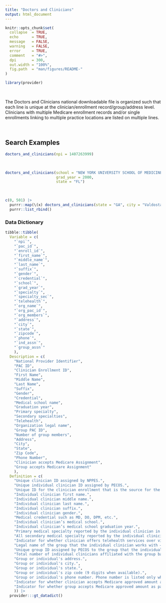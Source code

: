 ```yaml
---
title: "Doctors and Clinicians"
output: html_document
---
```


```r
knitr::opts_chunk$set(
  collapse  = TRUE,
  echo      = TRUE, 
  message   = FALSE, 
  warning   = FALSE,
  error     = TRUE,
  comment   = "#>",
  dpi       = 300, 
  out.width = "100%",
  fig.path  = "man/figures/README-"
)
```

```r
library(provider)
```

<br>

The Doctors and Clinicians national downloadable file is organized such that each line is unique at the clinician/enrollment record/group/address level. Clinicians with multiple Medicare enrollment records and/or single enrollments linking to multiple practice locations are listed on multiple lines.

<br>

## Search Examples


```r
doctors_and_clinicians(npi = 1407263999)
```

<br>

```r
doctors_and_clinicians(school = "NEW YORK UNIVERSITY SCHOOL OF MEDICINE", 
                       grad_year = 2000, 
                       state = "FL")
```

<br>

```r
c(0, 501) |> 
  purrr::map(\(x) doctors_and_clinicians(state = "GA", city = "Valdosta", offset = x)) |> 
  purrr::list_rbind()
```


### Data Dictionary

```r
tibble::tibble(
  Variable = c(
    "`npi`",
    "`pac_id`",
    "`enroll_id`",
    "`first_name`",
    "`middle_name`",
    "`last_name`",
    "`suffix`",
    "`gender`",
    "`credential`",
    "`school`",
    "`grad_year`",
    "`specialty`",
    "`specialty_sec`",
    "`telehealth`",
    "`org_name`",
    "`org_pac_id`",
    "`org_members`",
    "`address`",
    "`city`",
    "`state`",
    "`zipcode`",
    "`phone`",
    "`ind_assn`",
    "`group_assn`"
    ),
  Description = c(
    "National Provider Identifier",
    "PAC ID",
    "Clinician Enrollment ID",
    "First Name",
    "Middle Name",
    "Last Name", 
    "Suffix",
    "Gender",
    "Credential",
    "Medical school name",
    "Graduation year",
    "Primary specialty",
    "Secondary specialties",
    "Telehealth",
    "Organization legal name",
    "Group PAC ID",
    "Number of group members",
    "Address",
    "City",
    "State",
    "Zip Code",
    "Phone Number",
    "Clinician accepts Medicare Assignment",
    "Group accepts Medicare Assignment"
    ),
  Definition = c(
    "Unique clinician ID assigned by NPPES.", 
    "Unique individual clinician ID assigned by PECOS.", 
    "Unique ID for the clinician enrollment that is the source for the data in the observation.",
    "Individual clinician first name.",
    "Individual clinician middle name.",
    "Individual clinician last name.",
    "Individual clinician suffix.",
    "Individual clinician gender.",
    "Medical credential such as MD, DO, DPM, etc.",
    "Individual clinician’s medical school.",
    "Individual clinician’s medical school graduation year.",
    "Primary medical specialty reported by the individual clinician in the selected enrollment.",
    "All secondary medical specialty reported by the individual clinician in the selected enrollment.",
    "Indicator for whether clinician offers telehealth services over video and/or audio.  `Y` = Medicare fee-for-service claims indicate that clinician offers telehealth services.",
    "Legal name of the group that the individual clinician works with – will be blank if the address is not linked to a group.",
    "Unique group ID assigned by PECOS to the group that the individual clinician works with – will be blank if the address is not linked to a group.",
    "Total number of individual clinicians affiliated with the group based on Group Practice PAC ID.",
    "Group or individual's address.",
    "Group or individual's city.",
    "Group or individual's state.",
    "Group or individual's zip code (9 digits when available).",
    "Group or individual's phone number. Phone number is listed only when there is a single phone number available for the address.",
    "Indicator for whether clinician accepts Medicare approved amount as payment in full. `Y` = Clinician accepts Medicare approved amount as payment in full.  `M` = Clinician may accept Medicare Assignment.",
    "Indicator for whether group accepts Medicare approved amount as payment in full. `Y` = Group accepts Medicare approved amount as payment in full.  `M` = Group may accept Medicare Assignment."
    )) |> 
  provider:::gt_datadict()
```
